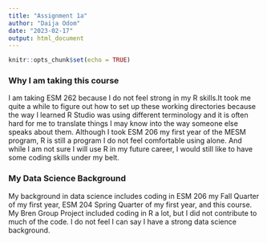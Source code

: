 ```yaml
---
title: "Assignment 1a"
author: "Daija Odom"
date: "2023-02-17"
output: html_document
---
```


```r
knitr::opts_chunk$set(echo = TRUE)
```

### Why I am taking this course
I am taking ESM 262 because I do not feel strong in my R skills.It took me quite a while to figure out how to set up these working directories because the way I learned R Studio was using different terminology and it is often hard for me to translate things I may know into the way someone else speaks about them. Although I took ESM 206 my first year of the MESM program, R is still a program I do not feel comfortable using alone. And while I am not sure I will use R in my future career, I would still like to have some coding skills under my belt. 


### My Data Science Background
My background in data science includes coding in ESM 206 my Fall Quarter of my first year, ESM 204 Spring Quarter of my first year, and this course. My Bren Group Project included coding in R a lot, but I did not contribute to much of the code. I do not feel I can say I have a strong data science background. 
